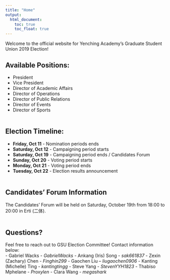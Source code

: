 ```yaml
---
title: "Home"
output: 
  html_document:
    toc: true
    toc_float: true
---
```


Welcome to the official website for Yenching Academy's Graduate Student Union 2019 Election!

## Available Positions:
* President
* Vice President
* Director of Academic Affairs
* Director of Operations
* Director of Public Relations
* Director of Events
* Director of Sports
<br><br>

## Election Timeline:
* **Friday, Oct 11** - Nomination periods ends
* **Saturday, Oct 12** - Campaigning period starts
* **Saturday, Oct 19** - Campaigning period ends / Candidates Forum
* **Sunday, Oct 20** - Voting period starts
* **Monday, Oct 21** - Voting period ends
* **Tuesday, Oct 22** - Election results announcement
<br><br>

## Candidates' Forum Information
The Candidates' Forum will be held on Saturday, October 19th from 18:00 to 20:00 in Erti (二体).
<br><br>

## Questions? 
Feel free to reach out to GSU Election Committee! Contact information below:
<br>
- Gabriel Wacks - *GabrielWacks*
- Ankang (Iris) Song - *sak661837*
- Zexin (Zachary) Chen - *Finghin299*
- Gaochen Liu -- *liugaochen0906*
- Kanting (Michelle) Ting - *kantingtingg*
- Steve Yang - *StevenYYH1823*
- Thabiso Mphelane - *Proxylen*
- Clara Wang - *megashark*